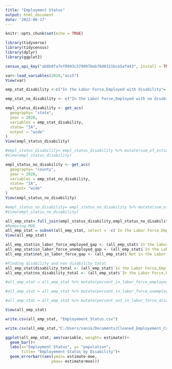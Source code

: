 ```yaml
---
title: "Employment Status"
output: html_document
date: '2022-06-17'
---
```


```r
knitr::opts_chunk$set(echo = TRUE)
```

```r
library(tidyverse)
library(tidycensus)
library(dplyr)
library(ggplot2)
```

```r
census_api_key("ab8b0fa7ef0993c579097beb76d0321bce5af443", install = TRUE)
```
```r
var<-load_variables(2020,"acs5")
View(var)
```

```r
emp_stat_disability <-c("In the Labor Force,Employed with disability"= "C18120_004", "In the Labor force,unemployed with a disability" = "C18120_007",  "Not in the Labor force, with a disability" = "C18120_010")

emp_stat_no_disability <- c("In the Labor Force,Employed with no disability"= "C18120_005", "In the Labor force,unemployed with no disability" = "C18120_008", "Not in the Labor Force, with no disability" = "C18120_011")
```

```r
empl_status_disability <- get_acs(
  geography= "state",
  year = 2020,
  variables = emp_stat_disability,
  state= "IA",
  output = "wide"
)
View(empl_status_disability)

#empl_status_disability= empl_status_disability %>% mutate(sum_of_estimates = sum (estimate),overall_perc= 100* (estimate/sum(estimate)) )
#View(empl_status_disability)

empl_status_no_disability <- get_acs(
  geography= "county",
  year = 2020,
  variables = emp_stat_no_disability,
  state= "IA",
  output= "wide"
)
View(empl_status_no_disability)

#empl_status_no_disability= empl_status_no_disability %>% mutate(sum_of_estimates= sum(estimate),overall_perc= 100* (estimate/sum(estimate))) 
#View(empl_status_no_disability)
```

```r
all_emp_stat= full_join(empl_status_disability,empl_status_no_disability)
#Removing MOE
all_emp_stat = subset(all_emp_stat, select = -c(`In the Labor Force,Employed with disabilityM`, `In the Labor force,unemployed with a disabilityM`, `Not in the Labor force, with a disabilityM`, `In the Labor Force,Employed with no disabilityM`, `In the Labor force,unemployed with no disabilityM`, `Not in the Labor Force, with no disabilityM`) )
View(all_emp_stat)
```

```r
all_emp_stat$in_labor_force_employed_gap <- (all_emp_stat$`In the Labor Force,Employed with no disabilityE`- all_emp_stat$`In the Labor Force,Employed with disabilityE`)
all_emp_stat$in_labor_force_unemployed_gap <- (all_emp_stat$`In the Labor force,unemployed with no disabilityE`- all_emp_stat$`In the Labor force,unemployed with a disabilityE`)
all_emp_stat$not_in_labor_force_gap <- (all_emp_stat$`Not in the Labor Force, with no disabilityE`- all_emp_stat$`Not in the Labor force, with a disabilityE`)
```


```r
#Finding disability and non disability total
all_emp_stat$disability_total <- (all_emp_stat$`In the Labor Force,Employed with disabilityE`+ all_emp_stat$`Not in the Labor force, with a disabilityE`+ all_emp_stat$`In the Labor force,unemployed with a disabilityE`)
all_emp_stat$no_disability_total <- (all_emp_stat$`In the Labor Force,Employed with no disabilityE`+ all_emp_stat$`In the Labor force,unemployed with no disabilityE`+all_emp_stat$`Not in the Labor Force, with no disabilityE`)
```

```r
#all_emp_stat = all_emp_stat %>% mutate(percent_in_labor_force_employed_disabled = 100 * (all_emp_stat$disability_total/all_emp_stat$in_labor_force_employed_gap), percent_in_labor_force_employed_not_disabled = 100 * (all_emp_stat$no_disability_total/all_emp_stat$in_labor_force_employed_gap))

#all_emp_stat = all_emp_stat %>% mutate(percent_in_labor_force_unemployed_disabled = 100 * (all_emp_stat$disability_total/all_emp_stat$in_labor_force_unemployed_gap), percent_in_labor_force_unemployed_not_disabled = 100 * (all_emp_stat$no_disability_total/all_emp_stat$in_labor_force_unemployed_gap))

#all_emp_stat = all_emp_stat %>% mutate(percent_not_in_labor_force_disabled = 100 * (all_emp_stat$disability_total/all_emp_stat$not_in_labor_force_gap), percent_not_in_labor_force = 100 * (all_emp_stat$no_disability_total/all_emp_stat$not_in_labor_force_gap))

View(all_emp_stat)
```


```r
write.csv(all_emp_stat, "Employement_Status.csv") 

write.csv(all_emp_stat,"C:/Users/sanik/Documents/Cleaned_Employement_Cases.csv", row.names = FALSE)
```

```r


ggplot(all_emp_stat, aes(variable, weight= estimate))+
  geom_bar()+
  labs(x="Employment Status", y= "population",
       title= "Employement Status by Disability")+
  geom_errorbar((aes(ymin= estimate-moe,
                    ymax= estimate+moe)))
               
```
